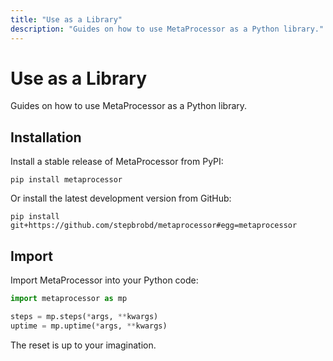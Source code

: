```yaml
---
title: "Use as a Library"
description: "Guides on how to use MetaProcessor as a Python library."
---
```


# Use as a Library

Guides on how to use MetaProcessor as a Python library.

## Installation

Install a stable release of MetaProcessor from PyPI:

```shell
pip install metaprocessor
```

Or install the latest development version from GitHub:

```shell
pip install git+https://github.com/stepbrobd/metaprocessor#egg=metaprocessor
```

## Import

Import MetaProcessor into your Python code:

```python
import metaprocessor as mp

steps = mp.steps(*args, **kwargs)
uptime = mp.uptime(*args, **kwargs)
```

The reset is up to your imagination.
